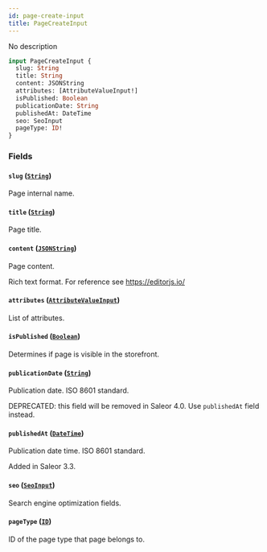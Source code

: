 ```yaml
---
id: page-create-input
title: PageCreateInput
---
```


No description

```graphql
input PageCreateInput {
  slug: String
  title: String
  content: JSONString
  attributes: [AttributeValueInput!]
  isPublished: Boolean
  publicationDate: String
  publishedAt: DateTime
  seo: SeoInput
  pageType: ID!
}
```

### Fields

#### `slug` ([`String`](../../../developer/api-reference/scalars/string))

Page internal name.

#### `title` ([`String`](../../../developer/api-reference/scalars/string))

Page title.

#### `content` ([`JSONString`](../../../developer/api-reference/scalars/jsonstring))

Page content.

Rich text format. For reference see https://editorjs.io/

#### `attributes` ([`AttributeValueInput`](../../../developer/api-reference/inputs/attribute-value-input))

List of attributes.

#### `isPublished` ([`Boolean`](../../../developer/api-reference/scalars/boolean))

Determines if page is visible in the storefront.

#### `publicationDate` ([`String`](../../../developer/api-reference/scalars/string))

Publication date. ISO 8601 standard.

DEPRECATED: this field will be removed in Saleor 4.0. Use `publishedAt` field instead.

#### `publishedAt` ([`DateTime`](../../../developer/api-reference/scalars/date-time))

Publication date time. ISO 8601 standard.

Added in Saleor 3.3.

#### `seo` ([`SeoInput`](../../../developer/api-reference/inputs/seo-input))

Search engine optimization fields.

#### `pageType` ([`ID`](../../../developer/api-reference/scalars/id))

ID of the page type that page belongs to.
